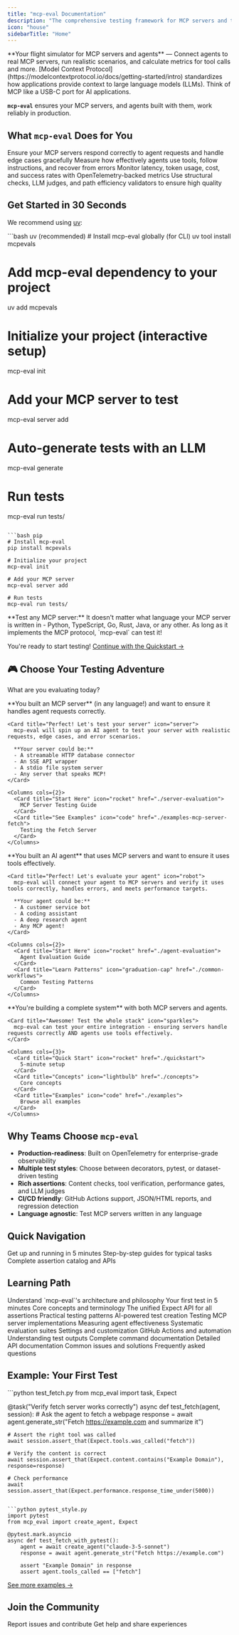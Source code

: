 ```yaml
---
title: "mcp-eval Documentation"
description: "The comprehensive testing framework for MCP servers and tool-using agents."
icon: "house"
sidebarTitle: "Home"
---
```


<Note>
  **Your flight simulator for MCP servers and agents** — Connect agents to real MCP servers, run realistic scenarios, and calculate metrics for tool calls and more.
</Note>

<Info>
  [Model Context Protocol](https://modelcontextprotocol.io/docs/getting-started/intro)  standardizes how applications provide context to large language models (LLMs). Think of MCP like a USB-C port for AI applications. 
  
  
  **`mcp-eval`** ensures your MCP servers, and agents built with them, work reliably in production.
</Info>

## What `mcp-eval` Does for You

<Columns cols={2}>
  <Card title="Test MCP Servers" icon="server">
    Ensure your MCP servers respond correctly to agent requests and handle edge cases gracefully
  </Card>
  <Card title="Evaluate Agents" icon="robot">
    Measure how effectively agents use tools, follow instructions, and recover from errors
  </Card>
  <Card title="Track Performance" icon="chart-line">
    Monitor latency, token usage, cost, and success rates with OpenTelemetry-backed metrics
  </Card>
  <Card title="Assert Quality" icon="circle-check">
    Use structural checks, LLM judges, and path efficiency validators to ensure high quality
  </Card>
</Columns>


## Get Started in 30 Seconds

We recommend using [uv](https://docs.astral.sh/uv/):

<CodeGroup>
```bash uv (recommended)
# Install mcp-eval globally (for CLI)
uv tool install mcpevals

# Add mcp-eval dependency to your project
uv add mcpevals

# Initialize your project (interactive setup)
mcp-eval init

# Add your MCP server to test
mcp-eval server add

# Auto-generate tests with an LLM
mcp-eval generate

# Run tests
mcp-eval run tests/
```

```bash pip
# Install mcp-eval
pip install mcpevals

# Initialize your project
mcp-eval init

# Add your MCP server
mcp-eval server add

# Run tests
mcp-eval run tests/
```
</CodeGroup>

<Info>
  **Test any MCP server:** It doesn't matter what language your MCP server is written in - Python, TypeScript, Go, Rust, Java, or any other. As long as it implements the MCP protocol, `mcp-eval` can test it!
</Info>

<Check>You're ready to start testing! [Continue with the Quickstart →](./quickstart)</Check>

## 🎮 Choose Your Testing Adventure

What are you evaluating today?

<Tabs>
  <Tab title="I'm testing an MCP Server" icon="server">
    **You built an MCP server** (in any language!) and want to ensure it handles agent requests correctly.
    
    <Card title="Perfect! Let's test your server" icon="server">
      mcp-eval will spin up an AI agent to test your server with realistic requests, edge cases, and error scenarios.
      
      **Your server could be:**
      - A streamable HTTP database connector
      - An SSE API wrapper  
      - A stdio file system server
      - Any server that speaks MCP!
    </Card>
    
    <Columns cols={2}>
      <Card title="Start Here" icon="rocket" href="./server-evaluation">
        MCP Server Testing Guide
      </Card>
      <Card title="See Examples" icon="code" href="./examples-mcp-server-fetch">
        Testing the Fetch Server
      </Card>
    </Columns>
  </Tab>
  
  <Tab title="I'm testing an Agent" icon="robot">
    **You built an AI agent** that uses MCP servers and want to ensure it uses tools effectively.
    
    <Card title="Perfect! Let's evaluate your agent" icon="robot">
      mcp-eval will connect your agent to MCP servers and verify it uses tools correctly, handles errors, and meets performance targets.
      
      **Your agent could be:**
      - A customer service bot
      - A coding assistant
      - A deep research agent
      - Any MCP agent!
    </Card>
    
    <Columns cols={2}>
      <Card title="Start Here" icon="rocket" href="./agent-evaluation">
        Agent Evaluation Guide
      </Card>
      <Card title="Learn Patterns" icon="graduation-cap" href="./common-workflows">
        Common Testing Patterns
      </Card>
    </Columns>
  </Tab>
  
  <Tab title="I want both!" icon="sparkles">
    **You're building a complete system** with both MCP servers and agents.
    
    <Card title="Awesome! Test the whole stack" icon="sparkles">
      mcp-eval can test your entire integration - ensuring servers handle requests correctly AND agents use tools effectively.
    </Card>
    
    <Columns cols={3}>
      <Card title="Quick Start" icon="rocket" href="./quickstart">
        5-minute setup
      </Card>
      <Card title="Concepts" icon="lightbulb" href="./concepts">
        Core concepts
      </Card>
      <Card title="Examples" icon="code" href="./examples">
        Browse all examples
      </Card>
    </Columns>
  </Tab>
</Tabs>

## Why Teams Choose `mcp-eval`

- **Production-readiness**: Built on OpenTelemetry for enterprise-grade observability
- **Multiple test styles**: Choose between decorators, pytest, or dataset-driven testing
- **Rich assertions**: Content checks, tool verification, performance gates, and LLM judges
- **CI/CD friendly**: GitHub Actions support, JSON/HTML reports, and regression detection
- **Language agnostic**: Test MCP servers written in any language

## Quick Navigation

<Columns cols={3}>
  <Card title="Quickstart" icon="rocket" href="./quickstart">
    Get up and running in 5 minutes
  </Card>
  <Card title="Common Workflows" icon="graduation-cap" href="./common-workflows">
    Step-by-step guides for typical tasks
  </Card>
  <Card title="API Reference" icon="code" href="./api-catalog">
    Complete assertion catalog and APIs
  </Card>
</Columns>

## Learning Path

<Tabs>
  <Tab title="Getting Started">
    <Columns cols={1}>
      <Card title="Overview" icon="map" href="./overview">
        Understand `mcp-eval`'s architecture and philosophy
      </Card>
      <Card title="Quickstart" icon="rocket" href="./quickstart">
        Your first test in 5 minutes
      </Card>
      <Card title="Concepts" icon="lightbulb" href="./concepts">
        Core concepts and terminology
      </Card>
    </Columns>
  </Tab>
  
  <Tab title="Writing Tests">
    <Columns cols={1}>
      <Card title="Assertions" icon="check" href="./assertions">
        The unified Expect API for all assertions
      </Card>
      <Card title="Common Workflows" icon="route" href="./common-workflows">
        Practical testing patterns
      </Card>
      <Card title="Test Generation" icon="wand-magic-sparkles" href="./test-generation">
        AI-powered test creation
      </Card>
    </Columns>
  </Tab>
  
  <Tab title="Evaluation Types">
    <Columns cols={1}>
      <Card title="Server Evaluation" icon="server" href="./server-evaluation">
        Testing MCP server implementations
      </Card>
      <Card title="Agent Evaluation" icon="robot" href="./agent-evaluation">
        Measuring agent effectiveness
      </Card>
      <Card title="Datasets" icon="database" href="./datasets">
        Systematic evaluation suites
      </Card>
    </Columns>
  </Tab>
  
  <Tab title="Configuration">
    <Columns cols={1}>
      <Card title="Configuration" icon="gear" href="./configuration">
        Settings and customization
      </Card>
      <Card title="CI/CD" icon="circle-play" href="./ci-cd">
        GitHub Actions and automation
      </Card>
      <Card title="Reports" icon="chart-bar" href="./reports">
        Understanding test outputs
      </Card>
    </Columns>
  </Tab>
  
  <Tab title="Reference">
    <Columns cols={1}>
      <Card title="CLI Reference" icon="terminal" href="./cli-reference">
        Complete command documentation
      </Card>
      <Card title="API Reference" icon="code" href="./api-catalog">
        Detailed API documentation
      </Card>
      <Card title="Troubleshooting" icon="wrench" href="./troubleshooting">
        Common issues and solutions
      </Card>
      <Card title="FAQ" icon="question-circle" href="./faq">
        Frequently asked questions
      </Card>
    </Columns>
  </Tab>
</Tabs>

## Example: Your First Test

<CodeGroup>
```python test_fetch.py
from mcp_eval import task, Expect

@task("Verify fetch server works correctly")
async def test_fetch(agent, session):
    # Ask the agent to fetch a webpage
    response = await agent.generate_str("Fetch https://example.com and summarize it")
    
    # Assert the right tool was called
    await session.assert_that(Expect.tools.was_called("fetch"))
    
    # Verify the content is correct
    await session.assert_that(Expect.content.contains("Example Domain"), response=response)
    
    # Check performance
    await session.assert_that(Expect.performance.response_time_under(5000))
```

```python pytest_style.py
import pytest
from mcp_eval import create_agent, Expect

@pytest.mark.asyncio
async def test_fetch_with_pytest():
    agent = await create_agent("claude-3-5-sonnet")
    response = await agent.generate_str("Fetch https://example.com")
    
    assert "Example Domain" in response
    assert agent.tools_called == ["fetch"]
```
</CodeGroup>

<Tip>[See more examples →](./examples)</Tip>

## Join the Community

<Columns cols={2}>
  <Card title="GitHub" icon="github" href="https://github.com/lastmile-ai/mcp-eval">
    Report issues and contribute
  </Card>
  <Card title="Discord" icon="discord" href="https://lmai.link/discord/mcp-eval">
    Get help and share experiences
  </Card>
</Columns>

